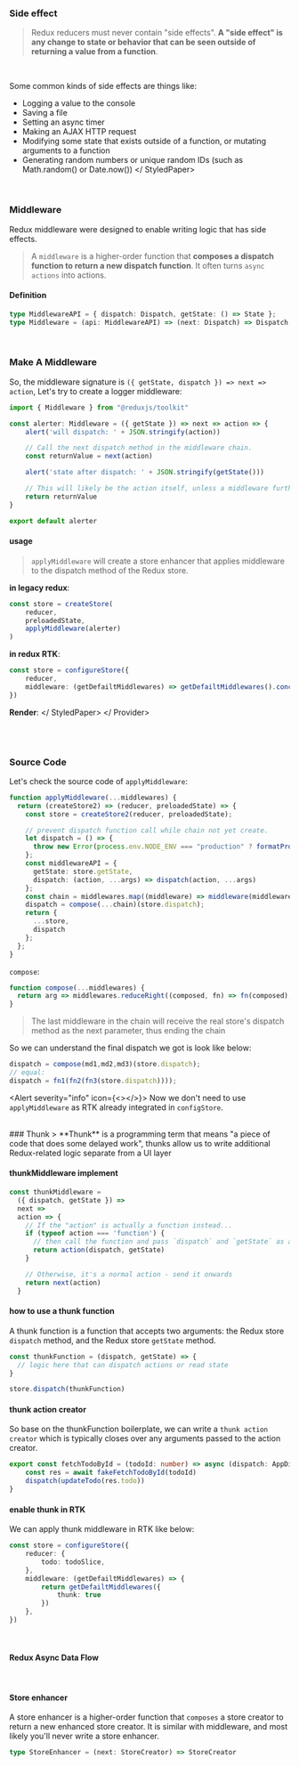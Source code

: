 


<Meta title="Topic/Redux/Middleware" />


### Side effect

> Redux reducers must never contain "side effects". 
**A "side effect" is any change to state or behavior that can be seen outside of returning a value from a function**.
<br />

Some common kinds of side effects are things like:
<StyledPaper>
 * Logging a value to the console
 * Saving a file
 * Setting an async timer
 * Making an AJAX HTTP request
 * Modifying some state that exists outside of a function, or mutating arguments to a function
 * Generating random numbers or unique random IDs (such as Math.random() or Date.now())
</ StyledPaper>


<br />

### Middleware 
Redux middleware were designed to enable writing logic that has side effects.
> A `middleware` is a higher-order function that **composes a dispatch function to return a new dispatch function**. It often turns `async actions` into actions.


#### Definition 

```ts
type MiddlewareAPI = { dispatch: Dispatch, getState: () => State };
type Middleware = (api: MiddlewareAPI) => (next: Dispatch) => Dispatch;
```

<br />

### Make A Middleware

So, the middleware signature is `({ getState, dispatch }) => next => action`, Let's try to create a logger middleware: 
```ts
import { Middleware } from "@reduxjs/toolkit"

const alerter: Middleware = ({ getState }) => next => action => {
    alert('will dispatch: ' + JSON.stringify(action))

    // Call the next dispatch method in the middleware chain.
    const returnValue = next(action)

    alert('state after dispatch: ' + JSON.stringify(getState()))

    // This will likely be the action itself, unless a middleware further in chain changed it.
    return returnValue
}

export default alerter
``` 


#### usage

> `applyMiddleware` will create a store enhancer that applies middleware to the dispatch method of the Redux store. 

**in legacy redux**:
```ts
const store = createStore(
    reducer,
    preloadedState,
    applyMiddleware(alerter)
)
```

**in redux RTK**:
```ts
const store = configureStore({
    reducer,
    middleware: (getDefailtMiddlewares) => getDefailtMiddlewares().concat(alerter)
})
```

**Render**:
<Provider store={store} >
  <StyledPaper>
    <Counter />
  </ StyledPaper>
</ Provider> 


<br />
<br />

### Source Code

Let's check the source code of `applyMiddleware`: 
```ts
function applyMiddleware(...middlewares) {
  return (createStore2) => (reducer, preloadedState) => {
    const store = createStore2(reducer, preloadedState);

    // prevent dispatch function call while chain not yet create.
    let dispatch = () => {
      throw new Error(process.env.NODE_ENV === "production" ? formatProdErrorMessage(15) : "Dispatching while constructing your middleware is not allowed. Other middleware would not be applied to this dispatch.");
    };
    const middlewareAPI = {
      getState: store.getState,
      dispatch: (action, ...args) => dispatch(action, ...args)
    };
    const chain = middlewares.map((middleware) => middleware(middlewareAPI));
    dispatch = compose(...chain)(store.dispatch);
    return {
      ...store,
      dispatch
    };
  };
}

```

`compose`: 
```ts 
function compose(...middlewares) {
  return arg => middlewares.reduceRight((composed, fn) => fn(composed), arg);
}
```

> The last middleware in the chain will receive the real store's dispatch method as the next parameter, thus ending the chain

So we can understand the final dispatch we got is look like below:

```ts 
dispatch = compose(md1,md2,md3)(store.dispatch);
// equal: 
dispatch = fn1(fn2(fn3(store.dispatch))));
```

<Alert severity="info" icon={<></>}>
Now we don't need to use `applyMiddleware` as RTK already integrated in `configStore`.
</Alert>

<br />
### Thunk
> **Thunk** is a programming term that means "a piece of code that does some delayed work", 
thunks allow us to write additional Redux-related logic separate from a UI layer

#### thunkMiddleware implement

```ts 
const thunkMiddleware =
  ({ dispatch, getState }) =>
  next =>
  action => {
    // If the "action" is actually a function instead...
    if (typeof action === 'function') {
      // then call the function and pass `dispatch` and `getState` as arguments
      return action(dispatch, getState)
    }

    // Otherwise, it's a normal action - send it onwards
    return next(action)
  }
```

#### how to use a thunk function 
A thunk function is a function that accepts two arguments: the Redux store `dispatch` method, and the Redux store `getState` method.
```ts 
const thunkFunction = (dispatch, getState) => {
  // logic here that can dispatch actions or read state
}

store.dispatch(thunkFunction)
```

#### thunk action creator
So base on the thunkFunction boilerplate, 
we can write a `thunk action creator` which is typically closes over any arguments passed to the action creator.
```ts
export const fetchTodoById = (todoId: number) => async (dispatch: AppDispatch) => {
    const res = await fakeFetchTodoById(todoId)
    dispatch(updateTodo(res.todo))
}
```

#### enable thunk in RTK
We can apply thunk middleware in RTK like below:
```ts
const store = configureStore({
    reducer: {
        todo: todoSlice,
    },
    middleware: (getDefailtMiddlewares) => {
        return getDefailtMiddlewares({
            thunk: true
        })
    },
})
```

<br />


#### Redux Async Data Flow 
<Diagram src={ReduxAsyncDataFlowDiagram} />

 
<br />

#### Store enhancer 
A store enhancer is a higher-order function that `composes` a store creator to return a new enhanced store creator. 
It is similar with middleware, and most likely you'll never write a store enhancer.
```ts 
type StoreEnhancer = (next: StoreCreator) => StoreCreator
```